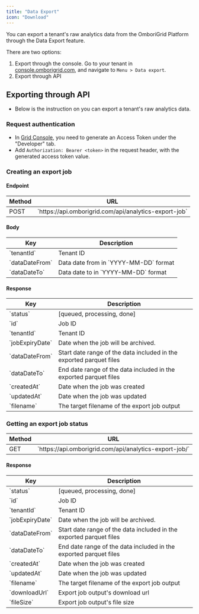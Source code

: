```yaml
---
title: "Data Export"
icon: "Download"
---
```


You can export a tenant's raw analytics data from the OmboriGrid Platform through the Data Export feature.

There are two options:

1. Export through the console. Go to your tenant in [console.omborigrid.com](console.omborigrid.com), and navigate to `Menu > Data export`.
2. Export through API

## Exporting through API

- Below is the instruction on you can export a tenant's raw analytics data.

### Request authentication

- In [Grid Console](console.omborigrid.com), you need to generate an Access Token under the "Developer" tab.
- Add `Authorization: Bearer <token>` in the request header, with the generated access token value.

### Creating an export job

#### Endpoint

<table>
  <thead>
    <tr>
      <th>Method</th>
      <th>URL</th>
    </tr>
  </thead>
  <tbody>
    <tr>
      <td>POST</td>
      <td>`https://api.omborigrid.com/api/analytics-export-job`</td>
    </tr>
  </tbody>
</table>

#### Body

<table>
  <thead>
    <tr>
      <th>Key</th>
      <th>Description</th>
    </tr>
  </thead>
  <tbody>
    <tr>
      <td>`tenantId`</td>
      <td>Tenant ID</td>
    </tr>
    <tr>
      <td>`dataDateFrom`</td>
      <td>Data date from in `YYYY-MM-DD` format</td>
    </tr>
    <tr>
      <td>`dataDateTo`</td>
      <td>Data date to in `YYYY-MM-DD` format</td>
    </tr>
  </tbody>
</table>

#### Response

<table>
  <thead>
    <tr>
      <th>Key</th>
      <th>Description</th>
    </tr>
  </thead>
  <tbody>
    <tr>
      <td>`status`</td>
      <td>[queued, processing, done]</td>
    </tr>
    <tr>
      <td>`id`</td>
      <td>Job ID</td>
    </tr>
    <tr>
      <td>`tenantId`</td>
      <td>Tenant ID</td>
    </tr>
    <tr>
      <td>`jobExpiryDate`</td>
      <td>Date when the job will be archived.</td>
    </tr>
    <tr>
      <td>`dataDateFrom`</td>
      <td>
        Start date range of the data included in the exported parquet files
      </td>
    </tr>
    <tr>
      <td>`dataDateTo`</td>
      <td>End date range of the data included in the exported parquet files</td>
    </tr>
    <tr>
      <td>`createdAt`</td>
      <td>Date when the job was created</td>
    </tr>
    <tr>
      <td>`updatedAt`</td>
      <td>Date when the job was updated</td>
    </tr>
    <tr>
      <td>`filename`</td>
      <td>The target filename of the export job output</td>
    </tr>
  </tbody>
</table>

### Getting an export job status

<table>
  <thead>
    <tr>
      <th>Method</th>
      <th>URL</th>
    </tr>
  </thead>
  <tbody>
    <tr>
      <td>GET</td>
      <td>`https://api.omborigrid.com/api/analytics-export-job/<job-id>`</td>
    </tr>
  </tbody>
</table>

#### Response

<table>
  <thead>
    <tr>
      <th>Key</th>
      <th>Description</th>
    </tr>
  </thead>
  <tbody>
    <tr>
      <td>`status`</td>
      <td>[queued, processing, done]</td>
    </tr>
    <tr>
      <td>`id`</td>
      <td>Job ID</td>
    </tr>
    <tr>
      <td>`tenantId`</td>
      <td>Tenant ID</td>
    </tr>
    <tr>
      <td>`jobExpiryDate`</td>
      <td>Date when the job will be archived.</td>
    </tr>
    <tr>
      <td>`dataDateFrom`</td>
      <td>
        Start date range of the data included in the exported parquet files
      </td>
    </tr>
    <tr>
      <td>`dataDateTo`</td>
      <td>End date range of the data included in the exported parquet files</td>
    </tr>
    <tr>
      <td>`createdAt`</td>
      <td>Date when the job was created</td>
    </tr>
    <tr>
      <td>`updatedAt`</td>
      <td>Date when the job was updated</td>
    </tr>
    <tr>
      <td>`filename`</td>
      <td>The target filename of the export job output</td>
    </tr>
    <tr>
      <td>`downloadUrl`</td>
      <td>Export job output's download url</td>
    </tr>
    <tr>
      <td>`fileSize`</td>
      <td>Export job output's file size</td>
    </tr>
  </tbody>
</table>
